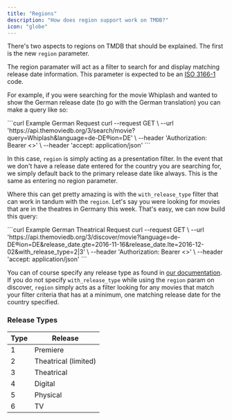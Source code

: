 ```yaml
---
title: "Regions"
description: "How does region support work on TMDB?"
icon: "globe"
---
```



There's two aspects to regions on TMDB that should be explained. The first is the new `region` parameter.

The region paramater will act as a filter to search for and display matching release date information. This parameter is expected to be an [ISO 3166-1](https://en.wikipedia.org/wiki/ISO_3166-2) code.

For example, if you were searching for the movie Whiplash and wanted to show the German release date (to go with the German translation) you can make a query like so:

<CodeGroup>
  ```curl Example German Request
  curl --request GET \
       --url 'https://api.themoviedb.org/3/search/movie?query=Whiplash&language=de-DE&region=DE' \
       --header 'Authorization: Bearer <<access_token>>' \
       --header 'accept: application/json'
  ```
</CodeGroup>

In this case, `region` is simply acting as a presentation filter. In the event that we don't have a release date entered for the country you are searching for, we simply default back to the primary release date like always. This is the same as entering no region parameter.

Where this can get pretty amazing is with the `with_release_type` filter that can work in tandum with the `region`. Let's say you were looking for movies that are in the theatres in Germany this week. That's easy, we can now build this query:

<CodeGroup>
  ```curl Example German Theatrical Request
  curl --request GET \
       --url 'https://api.themoviedb.org/3/discover/movie?language=de-DE&region=DE&release_date.gte=2016-11-16&release_date.lte=2016-12-02&with_release_type=2|3' \
       --header 'Authorization: Bearer <<access_token>>' \
       --header 'accept: application/json'
  ```
</CodeGroup>

You can of course specify any release type as found in [our documentation](/api-reference/movies/release-dates). If you do not specify `with_release_type` while using the `region` param on discover, `region` simply acts as a filter looking for any movies that match your filter criteria that has at a minimum, one matching release date for the country specified.

### Release Types

| Type | Release              |
| ---- | -------------------- |
| 1    | Premiere             |
| 2    | Theatrical (limited) |
| 3    | Theatrical           |
| 4    | Digital              |
| 5    | Physical             |
| 6    | TV                   |
